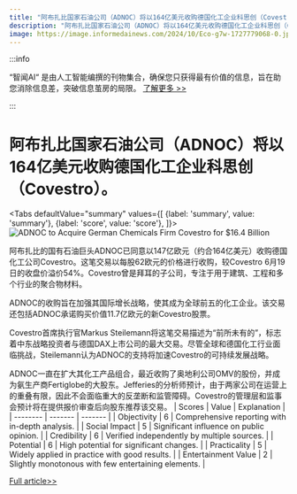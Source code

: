 ```yaml
---
title: "阿布扎比国家石油公司（ADNOC）将以164亿美元收购德国化工企业科思创（Covestro）。"
description: "阿布扎比国家石油公司（ADNOC）将以164亿美元收购德国化工企业科思创（Covestro）。"
image: https://image.informedainews.com/2024/10/Eco-g7w-1727779068-0.jpg
---
```



:::info

“智闻AI“ 是由人工智能编撰的刊物集合，确保您只获得最有价值的信息，旨在助您消除信息差，突破信息茧房的局限。  [了解更多 >>](/)

:::

# 阿布扎比国家石油公司（ADNOC）将以164亿美元收购德国化工企业科思创（Covestro）。


<Tabs
	defaultValue="summary"
	values={[
	{label: 'summary', value: 'summary'},
	{label: 'score', value: 'score'},
]}>
<TabItem value="summary">
<img
  src="https://image.informedainews.com/2024/10/Eco-g7w-1727779068-0.jpg"
  alt="ADNOC to Acquire German Chemicals Firm Covestro for $16.4 Billion"
/>



阿布扎比的国有石油巨头ADNOC已同意以147亿欧元（约合164亿美元）收购德国化工公司Covestro。这笔交易以每股62欧元的价格进行收购，较Covestro 6月19日的收盘价溢价54%。Covestro曾是拜耳的子公司，专注于用于建筑、工程和多个行业的聚合物材料。

ADNOC的收购旨在加强其国际增长战略，使其成为全球前五的化工企业。该交易还包括ADNOC承诺购买价值11.7亿欧元的新Covestro股票。

Covestro首席执行官Markus Steilemann将这笔交易描述为“前所未有的”，标志着中东战略投资者与德国DAX上市公司的最大交易。尽管全球和德国化工行业面临挑战，Steilemann认为ADNOC的支持将加速Covestro的可持续发展战略。

ADNOC一直在扩大其化工产品组合，最近收购了奥地利公司OMV的股份，并成为氨生产商Fertiglobe的大股东。Jefferies的分析师预计，由于两家公司在运营上的重叠有限，因此不会面临重大的反垄断和监管障碍。Covestro的管理层和监事会预计将在提供报价审查后向股东推荐该交易。
</TabItem>
<TabItem value="score">
	| Scores     | Value   | Explanation |
	| -------- | ------- | ------- |
	| Objectivity  | 6    | Comprehensive reporting with in-depth analysis.    |
	| Social Impact | 5     | Significant influence on public opinion.    |
	| Credibility    | 6    | Verified independently by multiple sources.    |
	| Potential    | 6    | High potential for significant changes.    |
	| Practicality    | 5    | Widely applied in practice with good results.    |
	| Entertainment Value    | 2    | Slightly monotonous with few entertaining elements.    |
</TabItem>
</Tabs>

[Full article>>](https://www.cnbc.com/2024/10/01/abu-dhabis-adnoc-to-buy-covestro-for-16point4-billion.html)
